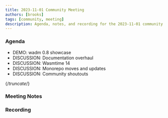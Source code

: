 ```yaml
---
title: 2023-11-01 Community Meeting
authors: [brooks]
tags: [community, meeting]
description: Agenda, notes, and recording for the 2023-11-01 community meeting
---
```



### Agenda

- DEMO: wadm 0.8 showcase
- DISCUSSION: Documentation overhaul
- DISCUSSION: Wasmtime 14
- DISCUSSION: Monorepo moves and updates
- DISCUSSION: Community shoutouts

{/*truncate*/}

### Meeting Notes

### Recording

<ReactPlayer url='https://www.youtube.com/watch?v=FyEARVC5Zq4' controls />
